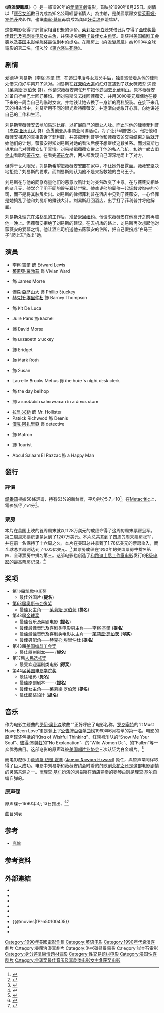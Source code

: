 {{noteTA
|T=zh-hans:风月俏佳人; zh-tw:麻雀變鳳凰; zh-hk:風月俏佳人;
|G1=Show
|1=zh-hans:风月俏佳人; zh-tw:麻雀變鳳凰; zh-hk:風月俏佳人;
}}
{{Infobox Film
| name = 麻雀變鳳凰
| original_name = Pretty Woman
| image = Pretty_woman movie.jpg
| caption = 電影美版海報
| alt =
| director       = [[加利·馬素|加利·馬素]]
| producer       = 
| co-producer    = 
| writer         = {{link-en|J·F·劳顿|J.F. Lawton}}
| starring       = [[李察·基爾|李察·基爾]] <br />[[茱莉娅·罗伯茨|茱莉娅·罗伯茨]] <br /> [[赫克托·埃里仲杜|赫克托·埃里仲杜]]
| music          = [[占士·紐頓·侯活|占士·紐頓·侯活]]
| cinematography = Charles Minsky
| editing        = [[拉加·高斯內爾|拉加·高斯內爾]] <br />Priscilla Nedd
|studio= [[試金石影片|試金石影片]] <br />Silver Screen Partners
|distributor= [[华特迪士尼工作室电影|华特迪士尼工作室电影]]
| released       = {{film date|1990|3|23}}（{{flagicon|USA}}美国）
| runtime        = '''戲院版'''：119分鐘<br />'''導演版'''：125分鐘
| country        = {{flagicon|USA}}[[美國|美國]]
| language       = 英語<br />意大利語<br />日語
| budget         = 1400萬美元
| gross          = 4.63億美元
| followed_by = 
| cn_name = 漂亮女人
| hk_name = 風月俏佳人
| tw_name = 麻雀變鳳凰
}}

《'''麻雀變鳳凰'''》（{{lang-en|''Pretty Woman''}}）是一部1990年的[[愛情片|愛情]][[喜劇|喜劇]]電影，首映於1990年8月25日。劇情以「[[應召女郎|應召女郎]]數日內成為知名公司經營者情人」為主軸，是美國票房女星[[茱莉娅·罗伯茨|茱莉娅·罗伯茨]]成名作，也讓[[李察·基爾|李察·基爾]]再度成為美國[[好萊塢|好萊塢]]影壇焦點。

这部电影获得了評論家相当积极的评价。[[茱莉娅·罗伯茨|茱莉娅·罗伯茨]]凭借此片夺得了[[金球奖最佳音乐及喜剧类电影女主角|金球奖最佳音乐及喜剧类电影女主角]]，并获提名[[奥斯卡最佳女主角奖|奥斯卡最佳女主角奖]]。{{link-en|J·F·劳顿|J.F. Lawton}}则获得[[美国编剧工会奖|美国编剧工会奖]]以及[[英国电影学院奖|英国电影学院奖]]最佳剧本的提名。在票房上《麻雀變鳳凰》為1990年全球電影的第二名，僅次於《[[第六感生死戀|第六感生死戀]]》。

== 剧情 ==
爱德华·刘易斯（[[李察·基爾|李察·基爾]] 饰）在透过电话与女友分手后，独自驾驶着从他的律师处借来的好车离开了派对。刘易斯在[[好莱坞大道|好莱坞大道]]的红灯区遇到了妓女薇薇安·沃德（[[茱莉娅·罗伯茨|茱莉娅·罗伯茨]] 饰）。他请求薇薇安帮忙开车把他送回去[[比華利山|比華利山]]。原本薇薇安准备自行坐巴士回好莱坞。但刘易斯又去找回薇薇安，并用3000美元雇佣她在接下来的一周当自己的临时女友。并给钱让她去换了一身新的高档服装。在接下来几天的相处当中，刘易斯用不同的眼光看待薇薇安，并逐渐向她敞开心扉，向她讲述自己的工作和生活。

刘易斯带薇薇安去参加馬球比赛，以扩展自己的商业人脉。而此时他的律师菲利普（[[杰森·亚历山大|杰森·亚历山大]] 饰）怂恿他去从事商业间谍活动。为了让菲利普放心，他把他和薇薇安相遇的真相告诉了菲利普，并答应菲利普等他和薇薇安的交易结束之后就开始他们的计划。薇薇安得知刘易斯对她的看法后便不想继续这段关系。而刘易斯也坦承自己对薇薇安动了真情。刘易斯把薇薇安带上了他的私人飞机，和她一起去[[旧金山|旧金山]]看歌剧[[茶花女_(歌剧)|茶花女]]。在看完[[茶花女_(歌剧)|茶花女]]后，两人都发现自己深深地爱上了对方。

但碍于世人眼光，刘易斯希望把薇薇安安置在家中，不让她外出露面。薇薇安坚决地拒绝了刘易斯的要求。而刘易斯则认为他不是来拯救她的白马王子。

刘易斯在与他的同僚商量他们的恶意收购计划时突然改变了主意。在与薇薇安相处的这几天，他学会了用不同的眼光看待世界。他劝说他的同僚一起拯救收购来的公司，而不是将其肢解卖出。刘易斯的律师菲利普在酒店中见到了薇薇安，一心怪罪是她捣乱了他和刘易斯的赚钱大计。刘易斯赶回酒店，出手打了菲利普并将他解雇。

刘易斯处理完在[[洛杉矶|洛杉矶]]的工作后，准备返回[[纽约|纽约]]。他请求薇薇安在他离开之前再陪他一晚上。但薇薇安拒绝了刘易斯的建议。在去机场的路上，刘易斯再次想起他对薇薇安的爱慕之情。他让酒店司机送他去薇薇安的住所，把自己假扮成“白马王子”爬上去“救出”她。

== 演員 ==
* [[李察·吉爾|李察·吉爾]] 飾 Edward Lewis
* [[茱莉亞·羅勃茲|茱莉亞·羅勃茲]] 飾 Vivian Ward
* {{link-en|雷夫·貝拉米|Ralph Bellamy}} 飾 James Morse
* [[傑森·亞歷山大|傑森·亞歷山大]] 飾 Phillip Stuckey
* [[赫克托·埃里仲杜|赫克托·埃里仲杜]] 飾 Barney Thompson
* {{link-en|蘿拉·珊·賈克莫|Laura San Giacomo}} 飾 Kit De Luca
* Julie Paris 飾 Rachel
* {{link-en|亞歷克斯·海德-懷特|Alex Hyde-White}} 飾 David Morse
* {{link-en|艾米·雅貝克|Amy Yasbeck}} 飾 Elizabeth Stuckey
* {{link-en|埃利諾·多納|Elinor Donahue}} 飾 Bridget
* {{link-en|約翰·大衛·卡森|John David Carson}} 飾 Mark Roth
* {{link-en|茱蒂絲·鮑德溫|Judith Baldwin}} 飾 Susan
* Laurelle Brooks Mehus  飾 the hotel's night desk clerk
* {{link-en|詹姆斯·帕特里克·斯圖亞特|James Patrick Stuart}} 飾 the day bellhop
* {{link-en|迪伊·楊|Dey Young}} 飾 a snobbish saleswoman in a dress store
* [[拉里·米勒|拉里·米勒]] 飾 Mr. Hollister
* Patrick Richwood 飾 Dennis
* [[漢克·阿扎里亞|漢克·阿扎里亞]] 飾 detective
* {{link-en|阿齊·史特里克蘭|Amzie Strickland}} 飾 Matron
* {{link-en|琳達·戈德弗里德|Lynda Goodfriend}} 飾 Tourist
* Abdul Salaam El Razzac 飾 a Happy Man

== 發行 ==
=== 評價 ===
[[爛番茄|爛番茄]]根據58條評論，持有62%的新鮮度，平均得分5.7／10<ref>{{cite web |url=https://www.rottentomatoes.com/m/pretty_woman/ |title=Pretty Woman (1990) |work=[[Rotten_Tomatoes|Rotten Tomatoes]] |accessdate=2018-12-10 |archive-date=2021-04-27 |archive-url=https://web.archive.org/web/20210427074848/https://www.rottentomatoes.com/m/pretty_woman |dead-url=no }}</ref>。在[[Metacritic|Metacritic]]上，電影獲得了51分<ref>{{cite web|url=https://www.metacritic.com/movie/pretty-woman|title=Pretty Woman|publisher=[[Metacritic|Metacritic]]|accessdate=2018-12-10|archive-date=2021-04-28|archive-url=https://web.archive.org/web/20210428213858/https://www.metacritic.com/movie/pretty-woman|dead-url=no}}</ref>。
=== 票房 ===
本片在美国上映的首周周末就以1128万美元的成绩夺得了这周的周末票房冠军。第二周周末票房更是达到了1247万美元。本片总共拿到了四周的周末票房冠军，并在前十名保持了十六周之久。本片在美国总共拿到了1.78亿美元的票房收入，而全球总票房则达到了4.63亿美元。<ref>{{en}}{{cite web|url=http://www.boxofficemojo.com/movies/?id=prettywoman.htm|title=《风月俏佳人》票房记录|work=[[Box_Office_Mojo|Box Office Mojo]]|accessdate=2016-11-22|archive-date=2012-04-03|archive-url=https://www.webcitation.org/66do51wTG?url=http://www.boxofficemojo.com/movies/?id=prettywoman.htm|dead-url=no}}</ref>
其票房成绩在1990年的美国票房中排名第四、全球票房中排名第三。这部电影也创造了[[和路迪士尼工作室电影|和路迪士尼工作室电影]]发行的[[美国电影分级制度|R级电影]]的最高票房记录。<ref>{{en}}{{cite web|url=http://www.boxofficemojo.com/alltime/domestic/mpaa.htm?page=R&p=.htm|title=美国的R级电影票房排名|work=[[Box_Office_Mojo|Box Office Mojo]]|accessdate=2016-11-22|archive-date=2016-08-20|archive-url=https://web.archive.org/web/20160820163450/http://www.boxofficemojo.com/alltime/domestic/mpaa.htm?page=R&p=.htm|dead-url=no}}</ref>

== 奖项 ==
* 第16届[[凯撒电影奖|凯撒电影奖]]
** 最佳外国片 ('''提名''')
* [[第63届奥斯卡金像奖|第63届奥斯卡金像奖]]
** 最佳女主角——[[茱莉娅·罗伯茨|茱莉娅·罗伯茨]] ('''提名''')
* 第48届[[金球奖|金球奖]]
** 最佳音乐及喜剧电影 ('''提名''')
** 最佳最佳音乐及喜剧类电影男主角——[[李察·基爾|李察·基爾]] ('''提名''')
** 最佳最佳音乐及喜剧类电影女主角——[[茱莉娅·罗伯茨|茱莉娅·罗伯茨]] ('''得奖''')
** 最佳男配角——[[赫克托·埃里仲杜|赫克托·埃里仲杜]] ('''提名''')
* 第43届[[美国编剧工会奖|美国编剧工会奖]]
** 最佳原创剧本——{{link-en|J·F·劳顿|J.F. Lawton}} ('''提名''')
* 第17届[[人民选择奖|人民选择奖]]
** 最受欢迎喜剧类电影 ('''得奖''')
* 第44届[[英国电影学院奖|英国电影学院奖]] 
** 最佳电影 ('''提名''')
** 最佳原创剧本——{{link-en|J·F·劳顿|J.F. Lawton}} ('''提名''')
** 最佳女主角——[[茱莉娅·罗伯茨|茱莉娅·罗伯茨]] ('''提名''')
** 最佳服装设计 ('''提名''')

== 音乐 ==
作为电影主题曲的[[罗伊·奥比森|罗伊·奥比森]]歌曲“{{link-en|噢，美麗女子|Oh, Pretty Woman|Oh, Pretty Woman}}”正好呼应了电影名称。[[罗克塞特|罗克塞特]]的“It Must Have Been Love”更是登上了[[公告牌百强单曲榜|公告牌百强单曲榜]]1990年6月榜单的第一名。电影的原声碟还包括{{link-en|Go West乐队|Go West (band)}}的“King of Wishful Thinking”、[[红辣椒乐队|红辣椒乐队]]的“Show Me Your Soul”、[[彼得·塞特拉|彼得·塞特拉]]的“No Explanation”、{{link-en|娜塔莉·科尔|Natalie Cole}}的“Wild Women Do”、{{link-en|劳伦·伍德|Lauren Wood}}的“Fallen”等一众优秀曲目。这部电影的原声碟被[[美国唱片业协会|美国唱片业协会]]三次认证为白金唱片。<ref>{{en}}{{cite web |url= http://www.riaa.com/goldandplatinumdata.php?resultpage=1&table=SEARCH_RESULTS&action=&title=pretty%20woman&perPage=25 |title= Pretty Woman's Soundtrack RIAA Multi Platinum Award |publisher= [[Recording_Industry_Association_of_America|Recording Industry Association of America]] |accessdate= 2009-10-12 |deadurl= yes |archiveurl= https://web.archive.org/web/20150924153750/http://www.riaa.com/goldandplatinumdata.php?resultpage=1&table=SEARCH_RESULTS&action=&title=pretty%20woman&perPage=25 |archivedate= 2015-09-24 }}</ref>

而电影配乐由[[詹姆斯·紐頓·霍華|詹姆斯·紐頓·霍華]] ([[James_Newton_Howard|James Newton Howard]]) 擔任，與原声碟同样取得了巨大成功。电影中刘易斯和薇薇安约会时看的的歌剧[[茶花女_(歌剧)|茶花女]]还是这部电影剧情的灵感来源之一。而[[理查·基尔|理查·基尔]]扮演的刘易斯在酒店弹奏的钢琴曲则是理查·基尔自编自弹的。

===原声碟===
<!-- if you want to improve this section see [[Template:Tracklist|Template:Tracklist]] -->
{{Infobox album|<!-- See Wikipedia:WikiProject_Albums -->
|Name= 风月俏佳人原声音乐专辑
|Type= Soundtrack
|Artist= 不同的艺术家 
|Cover= <!--do not add cover art-->
|Border= yes
|Released= 1990年3月13日
|Recorded = 1964年、1988年~1989年
|Genre= [[Pop_music|Pop]], [[Rock_music|Rock]]
|Length= 43:36
|Label= [[EMI|EMI]]
|Producer =
|Last album =
|This album =
|Next album =
}}

{{Album ratings
|rev1= [[AllMusic|AllMusic]]
|rev1Score= {{Rating|3|5}} [{{Allmusic|class=album|id=r117951|pure_url=yes}} 链接]
}}
原声碟于1990年3月13日推出。<ref>{{en}}{{cite web |title= Pretty Woman Original Soundtrack |url= http://www.amazon.com/Pretty-Woman-1990-Various-Artists/dp/B000002UW2/ref=pd_sim_sbs_m_1 |publisher= [[Amazon.com|Amazon.com]] |accessdate= 2011-02-21 |archive-date= 2021-05-10 |archive-url= https://web.archive.org/web/20210510235328/https://www.amazon.com/Pretty-Woman-1990-Various-Artists/dp/B000002UW2/ref=pd_sim_sbs_m_1 |dead-url= no }}</ref><ref>{{en}}{{cite web |title= Pretty Woman Original Soundtrack |url= http://www.allmusic.com/album/pretty-woman-r117951 |work= [[AllMusic|AllMusic]] |accessdate= 2011-02-21 |archive-date= 2010-12-12 |archive-url= https://web.archive.org/web/20101212154205/http://allmusic.com/album/pretty-woman-r117951 |dead-url= no }}</ref>
;曲目列表
{{Track listing
|total_length= 43:36
|title1= Wild Women Do
|note1=  {{link-en|娜塔莉·科尔|Natalie Cole}}|length1= 4:06
|title2= Fame '90
|note2=  [[大卫·鲍伊|大卫·鲍伊]]
|length2= 3:36
|title3= King of Wishful Thinking
|note3=  {{link-en|Go West乐队|Go West (band)}}
|length3= 4:00
|title4= Tangled
|note4=  {{link-en|简·魏德林|Jane Wiedlin}}
|length4= 4:18
|title5= It Must Have Been Love
|note5=  [[罗克塞特|罗克塞特]]
|length5= 4:17
|title6= Life in Detail
|note6=  {{link-en|罗伯特·帕尔默|Robert Palmer (singer)}}
|length6= 4:07
|title7= No Explanation
|note7=  [[彼得·塞特拉|彼得·塞特拉]]
|length7= 4:19
|title8= {{link-en|Real Wild Child (Wild One)|Wild One (Johnny O'Keefe song)}}
|note8=  Christopher Otcasek
|length8= 3:39
|title9= Fallen
|note9=  {{link-en|劳伦·伍德|Lauren Wood}}
|length9= 3:59
|title10= {{link-en|噢，美麗女子|Oh, Pretty Woman|Oh, Pretty Woman}}
|note10=  [[罗伊·奥比森|罗伊·奥比森]]
|length10= 2:55
|title11= Show Me Your Soul
|note11=  [[红辣椒乐队|红辣椒乐队]]
|length11= 4:20
}}

==参考==
*[[高嫁|高嫁]]

==参考资料==
{{reflist}}

== 外部連結 ==
*{{Amg movie|39093}}
*{{rotten-tomatoes|pretty_woman}}
*{{mojo title|prettywoman}}
*{{Tcmdb title|19475}}
*{{metacritic film|pretty-woman}}
*{{imdb title|0100405}}
*{{@movies|fPen50100405}}
*{{douban}}
*{{Mtime|17135}}

{{DEFAULTSORT:Pretty Woman}}
[[Category:1990年美國電影作品|Category:1990年美國電影作品]]
[[Category:英语电影|Category:英语电影]]
[[Category:1990年代浪漫喜劇片|Category:1990年代浪漫喜劇片]]
[[Category:美國浪漫喜劇片|Category:美國浪漫喜劇片]]
[[Category:洛杉磯背景電影|Category:洛杉磯背景電影]]
[[Category:試金石電影|Category:試金石電影]]
[[Category:身分差異戀情題材電影|Category:身分差異戀情題材電影]]
[[Category:性交易题材电影|Category:性交易题材电影]]
[[Category:美国性喜剧片|Category:美国性喜剧片]]
[[Category:金球奖最佳音乐及喜剧类电影女主角获奖电影|Category:金球奖最佳音乐及喜剧类电影女主角获奖电影]]